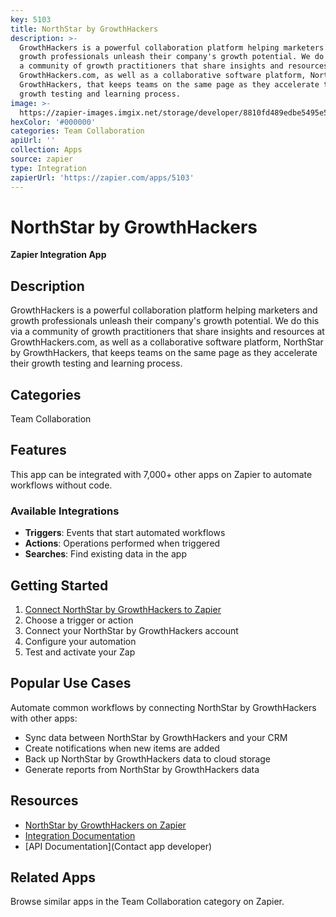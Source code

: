 ```yaml
---
key: 5103
title: NorthStar by GrowthHackers
description: >-
  GrowthHackers is a powerful collaboration platform helping marketers and
  growth professionals unleash their company's growth potential. We do this via
  a community of growth practitioners that share insights and resources at
  GrowthHackers.com, as well as a collaborative software platform, NorthStar by
  GrowthHackers, that keeps teams on the same page as they accelerate their
  growth testing and learning process.
image: >-
  https://zapier-images.imgix.net/storage/developer/8810fd489edbe5495e509d75e9d5cda8.png?auto=format%2Ccompress&ixlib=python-3.0.0&q=50
hexColor: '#000000'
categories: Team Collaboration
apiUrl: ''
collection: Apps
source: zapier
type: Integration
zapierUrl: 'https://zapier.com/apps/5103'
---
```

# NorthStar by GrowthHackers

**Zapier Integration App**

## Description

GrowthHackers is a powerful collaboration platform helping marketers and growth professionals unleash their company's growth potential. We do this via a community of growth practitioners that share insights and resources at GrowthHackers.com, as well as a collaborative software platform, NorthStar by GrowthHackers, that keeps teams on the same page as they accelerate their growth testing and learning process.

## Categories

Team Collaboration

## Features

This app can be integrated with 7,000+ other apps on Zapier to automate workflows without code.

### Available Integrations

- **Triggers**: Events that start automated workflows
- **Actions**: Operations performed when triggered
- **Searches**: Find existing data in the app

## Getting Started

1. [Connect NorthStar by GrowthHackers to Zapier](https://zapier.com/apps/5103)
2. Choose a trigger or action
3. Connect your NorthStar by GrowthHackers account
4. Configure your automation
5. Test and activate your Zap

## Popular Use Cases

Automate common workflows by connecting NorthStar by GrowthHackers with other apps:

- Sync data between NorthStar by GrowthHackers and your CRM
- Create notifications when new items are added
- Back up NorthStar by GrowthHackers data to cloud storage
- Generate reports from NorthStar by GrowthHackers data

## Resources

- [NorthStar by GrowthHackers on Zapier](https://zapier.com/apps/5103)
- [Integration Documentation](https://zapier.com/apps/5103/integrations)
- [API Documentation](Contact app developer)

## Related Apps

Browse similar apps in the Team Collaboration category on Zapier.
